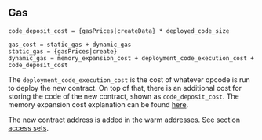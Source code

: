 ## Gas

    code_deposit_cost = {gasPrices|createData} * deployed_code_size

    gas_cost = static_gas + dynamic_gas
    static_gas = {gasPrices|create}
    dynamic_gas = memory_expansion_cost + deployment_code_execution_cost + code_deposit_cost

The `deployment_code_execution_cost` is the cost of whatever opcode is run to deploy the new contract.
On top of that, there is an additional cost for storing the code of the new contract, shown as `code_deposit_cost`.
The memory expansion cost explanation can be found [here](/about).

The new contract address is added in the warm addresses. See section [access sets](/about).
